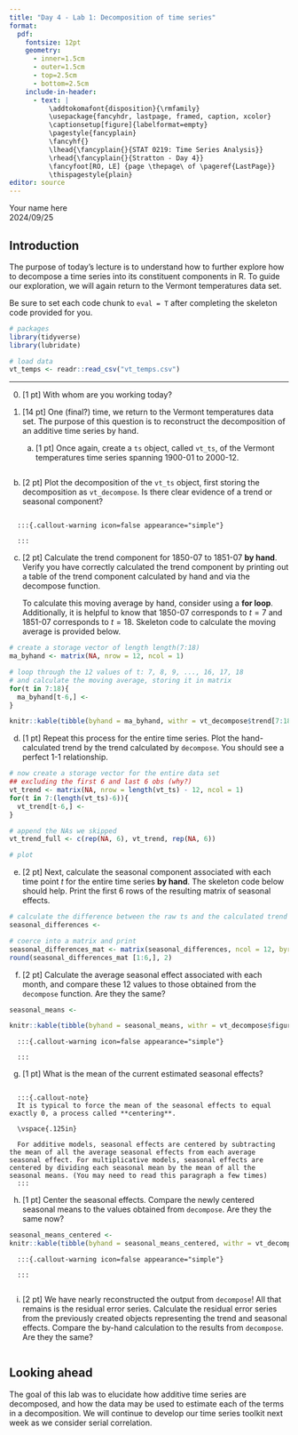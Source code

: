 ```yaml
---
title: "Day 4 - Lab 1: Decomposition of time series"
format:
  pdf:
    fontsize: 12pt
    geometry:
      - inner=1.5cm
      - outer=1.5cm
      - top=2.5cm
      - bottom=2.5cm
    include-in-header:
      - text: |
          \addtokomafont{disposition}{\rmfamily}
          \usepackage{fancyhdr, lastpage, framed, caption, xcolor}
          \captionsetup[figure]{labelformat=empty}
          \pagestyle{fancyplain}
          \fancyhf{}
          \lhead{\fancyplain{}{STAT 0219: Time Series Analysis}}
          \rhead{\fancyplain{}{Stratton - Day 4}}
          \fancyfoot[RO, LE] {page \thepage\ of \pageref{LastPage}}
          \thispagestyle{plain}
editor: source
---
```

\vspace{-3in}
\textbf{Name:} Your name here  
\textbf{Due:} 2024/09/25
\vspace{1.5in}


## Introduction

The purpose of today's lecture is to understand how to further explore how to decompose a time series into its constituent components in R. To guide our exploration, we will again return to the Vermont temperatures data set.  

:::{.callout-important}
Be sure to set each code chunk to `eval = T` after completing the skeleton code provided for you.
:::

```r
# packages
library(tidyverse)
library(lubridate)

# load data
vt_temps <- readr::read_csv("vt_temps.csv")
```

***

0. [1 pt] With whom are you working today?

   :::{.callout-warning icon=false appearance="simple"}

   :::

1. [14 pt] One (final?) time, we return to the Vermont temperatures data set. The purpose of this question is to reconstruct the decomposition of an additive time series by hand. 

   a) [1 pt] Once again, create a `ts` object, called `vt_ts`, of the Vermont temperatures time series spanning 1900-01 to 2000-12. 

```r

```

   b) [2 pt] Plot the decomposition of the `vt_ts` object, first storing the decomposition as `vt_decompose`. Is there clear evidence of a trend or seasonal component?
   
```r

```   

      :::{.callout-warning icon=false appearance="simple"}

      :::

\newpage
      
   c) [2 pt] Calculate the trend component for 1850-07 to 1851-07 **by hand**. Verify you have correctly calculated the trend component by printing out a table of the trend component calculated by hand and via the decompose function. 
   
      :::{.callout-important title="Hint"}
      To calculate this moving average by hand, consider using a **for loop**. Additionally, it is helpful to know that 1850-07 corresponds to $t=7$ and 1851-07 corresponds to $t=18$. Skeleton code to calculate the moving average is provided below.
      :::
   
```r
# create a storage vector of length length(7:18)
ma_byhand <- matrix(NA, nrow = 12, ncol = 1)

# loop through the 12 values of t: 7, 8, 9, ..., 16, 17, 18
# and calculate the moving average, storing it in matrix
for(t in 7:18){
  ma_byhand[t-6,] <- 
}

knitr::kable(tibble(byhand = ma_byhand, withr = vt_decompose$trend[7:18]))
```

\newpage

   d) [1 pt] Repeat this process for the entire time series. Plot the hand-calculated trend by the trend calculated by `decompose`. You should see a perfect 1-1 relationship. 

```r
# now create a storage vector for the entire data set
## excluding the first 6 and last 6 obs (why?)
vt_trend <- matrix(NA, nrow = length(vt_ts) - 12, ncol = 1)
for(t in 7:(length(vt_ts)-6)){
  vt_trend[t-6,] <- 
}

# append the NAs we skipped
vt_trend_full <- c(rep(NA, 6), vt_trend, rep(NA, 6))

# plot

```

\newpage

   e) [2 pt] Next, calculate the seasonal component associated with each time point $t$ for the entire time series **by hand**. The skeleton code below should help. Print the first 6 rows of the resulting matrix of seasonal effects.
   
```r
# calculate the difference between the raw ts and the calculated trend
seasonal_differences <- 

# coerce into a matrix and print
seasonal_differences_mat <- matrix(seasonal_differences, ncol = 12, byrow = T) 
round(seasonal_differences_mat [1:6,], 2)
```

   f) [2 pt] Calculate the average seasonal effect associated with each month, and compare these 12 values to those obtained from the `decompose` function. Are they the same?
   
```r
seasonal_means <- 

knitr::kable(tibble(byhand = seasonal_means, withr = vt_decompose$figure))
```   
   
      :::{.callout-warning icon=false appearance="simple"}
      
      :::
   
   g) [1 pt] What is the mean of the current estimated seasonal effects? 

```r

```  

      :::{.callout-note}
      It is typical to force the mean of the seasonal effects to equal exactly 0, a process called **centering**. 
      
      \vspace{.125in}
      
      For additive models, seasonal effects are centered by subtracting the mean of all the average seasonal effects from each average seasonal effect. For multiplicative models, seasonal effects are centered by dividing each seasonal mean by the mean of all the seasonal means. (You may need to read this paragraph a few times) 
      :::

   h) [1 pt] Center the seasonal effects. Compare the newly centered seasonal means to the values obtained from `decompose`. Are they the same now?

```r
seasonal_means_centered <- 
knitr::kable(tibble(byhand = seasonal_means_centered, withr = vt_decompose$figure))
```  

      :::{.callout-warning icon=false appearance="simple"}

      :::
      
\newpage

   i) [2 pt] We have nearly reconstructed the output from `decompose`! All that remains is the residual error series. Calculate the residual error series from the previously created objects representing the trend and seasonal effects. Compare the by-hand calculation to the results from `decompose`. Are they the same?
      
```r

```      

## Looking ahead

The goal of this lab was to elucidate how additive time series are decomposed, and how the data may be used to estimate each of the terms in a decomposition. We will continue to develop our time series toolkit next week as we consider serial correlation. 



      